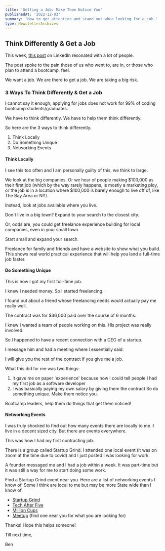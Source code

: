 ```yaml
---
title: 'Getting a Job: Make Them Notice You'
publishedAt: '2022-12-03'
summary: 'How to get attention and stand out when looking for a job.'
type: NewsletterArchives
---
```


## Think Differently & Get a Job

This week, [this post]() on LinkedIn resonated with a lot of people.

The post spoke to the pain those of us who went to, are in, or those who plan to attend a bootcamp, feel.

We want a job. We are there to get a job. We are taking a big risk.

### 3 Ways To Think Differently & Get a Job

I cannot say it enough, applying for jobs does not work for 99% of coding bootcamp students/graduates.

We have to think differently. We have to help them think differently.

So here are the 3 ways to think differently.

1. Think Locally
2. Do Something Unique
3. Networking Events

#### Think Locally

I see this too often and I am personally guilty of this, we think to large.

We look at the big companies. Or we hear of people making $100,000 as their first job (which by the way rarely happens, is mostly a marketing ploy, or the job is in a location where $100,000 is barely enough to live off of, like The Bay Area or NY).

Instead, look at jobs available where you live.

Don't live in a big town? Expand to your search to the closest city.

Or, odds are, you could get freelance experience building for local companies, even in your small town.

Start small and expand your search.

Freelance for family and friends and have a website to show what you build. This shows real world practical experience that will help you land a full-time job faster.

#### Do Something Unique

This is how I got my first full-time job.

I knew I needed money. So I started freelancing.

I found out about a friend whose freelancing needs would actually pay me really well.

The contract was for $36,000 paid over the course of 6 months.

I knew I wanted a team of people working on this. His project was really involved.

So I happened to have a recent connection with a CEO of a startup.

I message him and had a meeting where I essentially said:

I will give you the rest of the contract if you give me a job.

What this did for me was two things:

1. It gave me on paper 'experience' because now I could tell people I had my first job as a software developer
2. I was basically paying my own salary by giving them the contract
   So do something unique. Make them notice you.

Bootcamp leaders, help them do things that get them noticed!

#### Networking Events

I was truly shocked to find out how many events there are locally to me. I live in a decent sized city. But there are events everywhere.

This was how I had my first contracting job.

There is a group called Startup Grind. I attended one local event (it was on zoom at the time due to covid) and I just posted I was looking for work.

A founder messaged me and I had a job within a week. It was part-time but it was still a way for me to start doing some work.

Find a Startup Grind event near you. Here are a list of networking events I know of. Some I think are local to me but may be more State wide than I know of

- [Startup Grind](https://www.startupgrind.com/)
- [Tech After Five](https://www.techafterfive.com/)
- [Million Cups](https://www.1millioncups.com/s/)
- [Meetup](https://www.meetup.com/) (find one near you for what you are
  looking for)

Thanks! Hope this helps someone!

Till next time,

Ben
